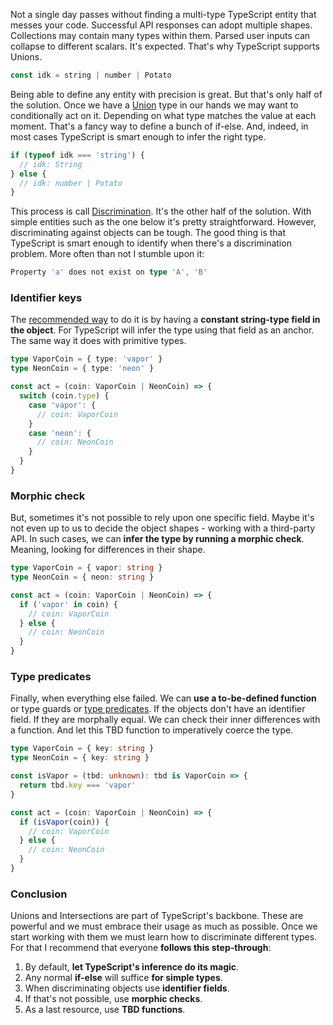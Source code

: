 
Not a single day passes without finding a multi-type TypeScript entity that messes your code. Successful API responses can adopt multiple shapes. Collections may contain many types within them. Parsed user inputs can collapse to different scalars. It's expected. That's why TypeScript supports Unions.

```ts
const idk = string | number | Potato
```

Being able to define any entity with precision is great. But that's only half of the solution. Once we have a [Union](https://www.typescriptlang.org/docs/handbook/unions-and-intersections.html) type in our hands we may want to conditionally act on it. Depending on what type matches the value at each moment. That's a fancy way to define a bunch of if-else. And, indeed, in most cases TypeScript is smart enough to infer the right type.

```ts
if (typeof idk === 'string') {
  // idk: String
} else {
  // idk: number | Potato
}
```

This process is call [Discrimination](https://www.typescriptlang.org/docs/handbook/unions-and-intersections.html#discriminating-unions). It's the other half of the solution. With simple entities such as the one below it's pretty straightforward. However, discriminating against objects can be tough.
The good thing is that TypeScript is smart enough to identify when there's a discrimination problem. More often than not I stumble upon it:

```ts
Property 'a' does not exist on type 'A', 'B'
```

### Identifier keys

The [recommended way](https://github.com/Microsoft/TypeScript/pull/9163) to do it is by having a **constant string-type field in the object**. For TypeScript will infer the type using that field as an anchor. The same way it does with primitive types.

```ts
type VaporCoin = { type: 'vapor' }
type NeonCoin = { type: 'neon' }

const act = (coin: VaporCoin | NeonCoin) => {
  switch (coin.type) {
    case 'vapor': {
      // coin: VaporCoin
    }
    case 'neon': {
      // coin: NeonCoin
    }
  }
}
```

### Morphic check

But, sometimes it's not possible to rely upon one specific field. Maybe it's not even up to us to decide the object shapes - working with a third-party API. In such cases, we can **infer the type by running a morphic check**. Meaning, looking for differences in their shape.

```ts
type VaporCoin = { vapor: string }
type NeonCoin = { neon: string }

const act = (coin: VaporCoin | NeonCoin) => {
  if ('vapor' in coin) {
    // coin: VaporCoin
  } else {
    // coin: NeonCoin
  }
}
```

### Type predicates

Finally, when everything else failed. We can **use a to-be-defined function** or type guards or [type predicates](https://www.typescriptlang.org/docs/handbook/2/narrowing.html#using-type-predicates). If the objects don't have an identifier field. If they are morphally equal. We can check their inner differences with a function. And let this TBD function to imperatively coerce the type.

```ts
type VaporCoin = { key: string }
type NeonCoin = { key: string }

const isVapor = (tbd: unknown): tbd is VaporCoin => {
  return tbd.key === 'vapor'
}

const act = (coin: VaporCoin | NeonCoin) => {
  if (isVapor(coin)) {
    // coin: VaporCoin
  } else {
    // coin: NeonCoin
  }
}
```

### Conclusion

Unions and Intersections are part of TypeScript's backbone. These are powerful and we must embrace their usage as much as possible. Once we start working with them we must learn how to discriminate different types. For that I recommend that everyone **follows this step-through**:

1. By default, **let TypeScript's inference do its magic**.
2. Any normal **if-else** will suffice **for simple types**.
3. When discriminating objects use **identifier fields**.
4. If that's not possible, use **morphic checks**.
5. As a last resource, use **TBD functions**.